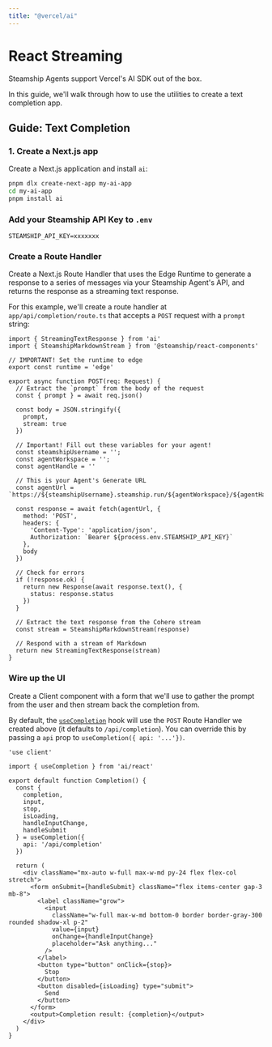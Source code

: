 ```yaml
---
title: "@vercel/ai"
---
```


# React Streaming

Steamship Agents support Vercel's AI SDK out of the box.

In this guide, we'll walk through how to use the utilities to create a text completion app.

## Guide: Text Completion

### 1. Create a Next.js app

Create a Next.js application and install `ai`:

```sh
pnpm dlx create-next-app my-ai-app
cd my-ai-app
pnpm install ai
```

### Add your Steamship API Key to `.env`

```env filename=".env"
STEAMSHIP_API_KEY=xxxxxxx
```

### Create a Route Handler

Create a Next.js Route Handler that uses the Edge Runtime to generate a response to a series of messages via your Steamship Agent's API, and returns the response as a streaming text response.

For this example, we'll create a route handler at `app/api/completion/route.ts` that accepts a `POST` request with a `prompt` string:

```tsx filename="app/api/completion/route.ts" showLineNumbers
import { StreamingTextResponse } from 'ai'
import { SteamshipMarkdownStream } from '@steamship/react-components'

// IMPORTANT! Set the runtime to edge
export const runtime = 'edge'

export async function POST(req: Request) {
  // Extract the `prompt` from the body of the request
  const { prompt } = await req.json()

  const body = JSON.stringify({
    prompt,
    stream: true
  })

  // Important! Fill out these variables for your agent!
  const steamshipUsername = '';
  const agentWorkspace = '';
  const agentHandle = ''

  // This is your Agent's Generate URL
  const agentUrl = `https://${steamshipUsername}.steamship.run/${agentWorkspace}/${agentHandle}/generate`

  const response = await fetch(agentUrl, {
    method: 'POST',
    headers: {
      'Content-Type': 'application/json',
      Authorization: `Bearer ${process.env.STEAMSHIP_API_KEY}`
    },
    body
  })

  // Check for errors
  if (!response.ok) {
    return new Response(await response.text(), {
      status: response.status
    })
  }

  // Extract the text response from the Cohere stream
  const stream = SteamshipMarkdownStream(response)

  // Respond with a stream of Markdown
  return new StreamingTextResponse(stream)
}
```

### Wire up the UI

Create a Client component with a form that we'll use to gather the prompt from the user and then stream back the completion from.

By default, the [`useCompletion`](/docs/api-reference#usecompletion) hook will use the `POST` Route Handler we created above (it defaults to `/api/completion`). You can override this by passing a `api` prop to `useCompletion({ api: '...'})`.

```tsx filename="app/page.tsx" showLineNumbers
'use client'

import { useCompletion } from 'ai/react'

export default function Completion() {
  const {
    completion,
    input,
    stop,
    isLoading,
    handleInputChange,
    handleSubmit
  } = useCompletion({
    api: '/api/completion'
  })

  return (
    <div className="mx-auto w-full max-w-md py-24 flex flex-col stretch">
      <form onSubmit={handleSubmit} className="flex items-center gap-3 mb-8">
        <label className="grow">
          <input
            className="w-full max-w-md bottom-0 border border-gray-300 rounded shadow-xl p-2"
            value={input}
            onChange={handleInputChange}
            placeholder="Ask anything..."
          />
        </label>
        <button type="button" onClick={stop}>
          Stop
        </button>
        <button disabled={isLoading} type="submit">
          Send
        </button>
      </form>
      <output>Completion result: {completion}</output>
    </div>
  )
}
```
